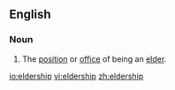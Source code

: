 ==English==

===Noun===
{{en-noun}}

#The [[position]] or [[office]] of being an [[elder]].

[[io:eldership]]
[[vi:eldership]]
[[zh:eldership]]